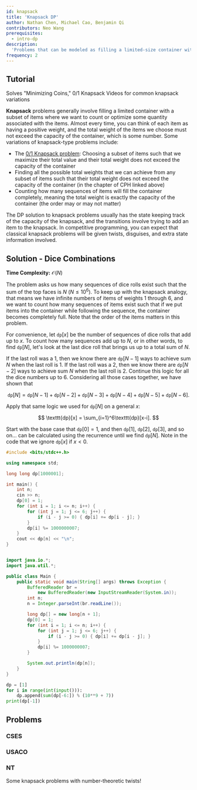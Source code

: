 ```yaml
---
id: knapsack
title: 'Knapsack DP'
author: Nathan Chen, Michael Cao, Benjamin Qi
contributors: Neo Wang
prerequisites:
  - intro-dp
description:
  'Problems that can be modeled as filling a limited-size container with items.'
frequency: 2
---
```


<FocusProblem problem="sam" />

## Tutorial

<Resources>
	<Resource source="CPH" title="7.1, 7.4 - Coin, Knapsack Problems" starred>
		Solves "Minimizing Coins," 0/1 Knapsack
	</Resource>
	<Resource
		source="Youtube"
		title="Errichto DP #2 - Coin change, double counting"
		url="https://www.youtube.com/watch?v=1mtvm2ubHCY"
	>
		Videos for common knapsack variations
	</Resource>
</Resources>

**Knapsack** problems generally involve filling a limited container with a
subset of items where we want to count or optimize some quantity associated with
the items. Almost every time, you can think of each item as having a positive
weight, and the total weight of the items we choose must not exceed the capacity
of the container, which is some number. Some variations of knapsack-type
problems include:

- The
  [0/1 Knapsack problem](https://www.geeksforgeeks.org/0-1-knapsack-problem-dp-10/):
  Choosing a subset of items such that we maximize their total value and their
  total weight does not exceed the capacity of the container
- Finding all the possible total weights that we can achieve from any subset of
  items such that their total weight does not exceed the capacity of the
  container (in the chapter of CPH linked above)
- Counting how many sequences of items will fill the container completely,
  meaning the total weight is exactly the capacity of the container (the order
  may or may not matter)

The DP solution to knapsack problems usually has the state keeping track of the
capacity of the knapsack, and the transitions involve trying to add an item to
the knapsack. In competitive programming, you can expect that classical knapsack
problems will be given twists, disguises, and extra state information involved.

## Solution - Dice Combinations

**Time Complexity:** $\mathcal{O}(N)$

The problem asks us how many sequences of dice rolls exist such that the sum of
the top faces is $N$ ($N \leq 10^6$). To keep up with the knapsack analogy, that
means we have infinite numbers of items of weights $1$ through $6$, and we want
to count how many sequences of items exist such that if we put items into the
container while following the sequence, the container becomes completely full.
Note that the order of the items matters in this problem.

For convenience, let $\texttt{dp}[x]$ be the number of sequences of dice rolls
that add up to $x$. To count how many sequences add up to $N$, or in other
words, to find $\texttt{dp}[N]$, let's look at the last dice roll that brings us
up to a total sum of $N$.

If the last roll was a $1$, then we know there are $\texttt{dp}[N-1]$ ways to
achieve sum $N$ when the last roll is $1$. If the last roll was a $2$, then we
know there are $\texttt{dp}[N-2]$ ways to achieve sum $N$ when the last roll is
$2$. Continue this logic for all the dice numbers up to $6$. Considering all
those cases together, we have shown that

$$
\texttt{dp}[N] = \texttt{dp}[N-1] + \texttt{dp}[N-2] + \texttt{dp}[N-3] + \texttt{dp}[N-4] + \texttt{dp}[N-5] + \texttt{dp}[N-6].
$$

Apply that same logic we used for $\texttt{dp}[N]$ on a general $x$:

$$
\texttt{dp}[x] = \sum_{i=1}^6\texttt{dp}[x-i].
$$

Start with the base case that $\texttt{dp}[0] = 1$, and then $\texttt{dp}[1]$,
$\texttt{dp}[2]$, $\texttt{dp}[3]$, and so on... can be calculated using the
recurrence until we find $\texttt{dp}[N]$. Note in the code that we ignore
$\texttt{dp}[x]$ if $x < 0$.

<LanguageSection>

<CPPSection>

```cpp
#include <bits/stdc++.h>

using namespace std;

long long dp[1000001];

int main() {
	int n;
	cin >> n;
	dp[0] = 1;
	for (int i = 1; i <= n; i++) {
		for (int j = 1; j <= 6; j++) {
			if (i - j >= 0) { dp[i] += dp[i - j]; }
		}
		dp[i] %= 1000000007;
	}
	cout << dp[n] << "\n";
}
```

</CPPSection>

<JavaSection>

```java

import java.io.*;
import java.util.*;

public class Main {
	public static void main(String[] args) throws Exception {
		BufferedReader br =
		    new BufferedReader(new InputStreamReader(System.in));
		int n;
		n = Integer.parseInt(br.readLine());

		long dp[] = new long[n + 1];
		dp[0] = 1;
		for (int i = 1; i <= n; i++) {
			for (int j = 1; j <= 6; j++) {
				if (i - j >= 0) { dp[i] += dp[i - j]; }
			}
			dp[i] %= 1000000007;
		}

		System.out.println(dp[n]);
	}
}
```

</JavaSection>

<PySection>

```py
dp = [1]
for i in range(int(input())):
	dp.append(sum(dp[-6:]) % (10**9 + 7))
print(dp[-1])
```

</PySection>

</LanguageSection>

## Problems

### CSES

<Problems problems="knapsack" />

### USACO

<Problems problems="usaco" />

### NT

Some knapsack problems with number-theoretic twists!

<!-- Define the order of permutation $p$ as the number of times you need to apply $p$ to itself to get the identity permutation, or the permutation consisting of integers $1 \cdots N$ where $N$ is the length of permutation $p$.
 -->

<!-- We'll decompose the permutations into disjoint cycles. Then, observe that a cycle of length $l$ takes $l$ operations to match the identity permutation. That means that for $M$ cycles, the permutation requires $LCM(l_1, l_2, \cdots, l_M)$ operations for all the cycles to match the identity permutation.

For a more formal proof, see [this article](http://mathonline.wikidot.com/the-order-of-a-permutation).

</IncompleteSection> -->

<!--

#### Example - Exercise

<FocusProblem problem="permutations" />

Using the fact above, we can rephrase the problem as follows: find the sum of integers $K$ such that there exists an array of lengths $l$ such that

$$
\sum_{i = 1}^{sz(l)} l_i = N
$$

and

$$
LCM(l_1, l_2, \cdots l_{sz(l)}) = K
$$

-->

<Problems problems="nt" />
